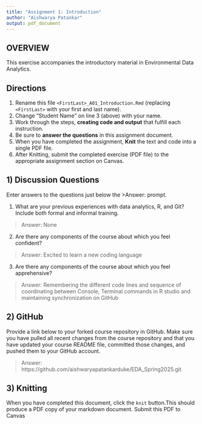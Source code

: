 ```yaml
---
title: "Assignment 1: Introduction"
author: "Aishwarya Patankar"
output: pdf_document
---
```


## OVERVIEW

This exercise accompanies the introductory material in Environmental Data Analytics. 

## Directions
1.  Rename this file `<FirstLast>_A01_Introduction.Rmd` (replacing `<FirstLast>` with your first and last name).
2.  Change "Student Name" on line 3 (above) with your name.
3.  Work through the steps, **creating code and output** that fulfill each instruction.
4.  Be sure to **answer the questions** in this assignment document.
5.  When you have completed the assignment, **Knit** the text and code into a single PDF file.
6.  After Knitting, submit the completed exercise (PDF file) to the appropriate assignment section on Canvas.


## 1) Discussion Questions
Enter answers to the questions just below the >Answer: prompt.

1. What are your previous experiences with data analytics, R, and Git? Include both formal and informal training.

> Answer: None

2. Are there any components of the course about which you feel confident?

> Answer: Excited to learn a new coding language

3. Are there any components of the course about which you feel apprehensive?

> Answer: Remembering the different code lines and sequence of coordinating between Console, Terminal commands in R studio and maintaining synchronization on GitHub


## 2) GitHub

Provide a link below to your forked course repository in GitHub. Make sure you have pulled all recent changes from the course repository and that you have updated your course README file, committed those changes, and pushed them to your GitHub account. 

> Answer: https://github.com/aishwaryapatankarduke/EDA_Spring2025.git

## 3) Knitting
When you have completed this document, click the `knit` button.This should produce a PDF copy of your markdown document. Submit this PDF to Canvas 
